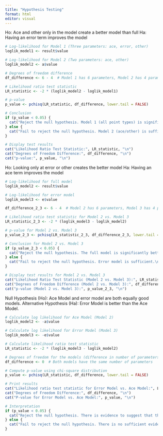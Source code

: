 ```yaml
---
title: "Hypothesis Testing"
format: html
editor: visual
---
```


Ho: Ace and other only in the model create a better model than full
Ha: Having an error term improves the model  

```r
# Log-likelihood for Model 1 (Three parameters: ace, error, other)
loglik_model1 <- result$value

# Log-likelihood for Model 2 (Two parameters: ace, other)
loglik_model2 <- a$value

# Degrees of freedom difference
df_difference <- 6 - 4  # Model 1 has 6 parameters, Model 2 has 4 parameters

# Likelihood ratio test statistic
LR_statistic <- -2 * (loglik_model2 - loglik_model1)

# p-value
p_value <- pchisq(LR_statistic, df_difference, lower.tail = FALSE)

# Conclusion
if (p_value < 0.05) {
  cat("Reject the null hypothesis. Model 1 (all point types) is significantly better.\n")
} else {
  cat("Fail to reject the null hypothesis. Model 2 (ace/other) is sufficient.\n")
}

# Display test results
cat("Likelihood Ratio Test Statistic:", LR_statistic, "\n")
cat("Degrees of Freedom Difference:", df_difference, "\n")
cat("p-value:", p_value, "\n")

```

Ho: Looking only at error or other creates the better model 
Ha: Having an ace term improves the model 

```r
# Log-likelihood for full model
loglik_model2 <- result$value

# Log-likelihood for error model
loglik_model3 <- e$value

df_difference_2_3 <- 6 - 4  # Model 2 has 6 parameters, Model 3 has 4 parameters

# Likelihood ratio test statistic for Model 2 vs. Model 3
LR_statistic_2_3 <- -2 * (loglik_model3 - loglik_model2)

# p-value for Model 2 vs. Model 3
p_value_2_3 <- pchisq(LR_statistic_2_3, df_difference_2_3, lower.tail = FALSE)

# Conclusion for Model 2 vs. Model 3
if (p_value_2_3 < 0.05) {
  cat("Reject the null hypothesis. The full model is significantly better than error model.\n")
} else {
  cat("Fail to reject the null hypothesis. Error model is sufficient.\n")
}

# Display test results for Model 2 vs. Model 3
cat("Likelihood Ratio Test Statistic (Model 2 vs. Model 3):", LR_statistic_2_3, "\n")
cat("Degrees of Freedom Difference (Model 2 vs. Model 3):", df_difference_2_3, "\n")
cat("p-value (Model 2 vs. Model 3):", p_value_2_3, "\n")

```

Null Hypothesis (Ho): Ace Model and error model are both equally good models.
Alternative Hypothesis (Ha): Error Model is better than the Ace Model.

```r
# Calculate log likelihood for Ace Model (Model 2)
loglik_model2 <- -a$value

# Calculate log likelihood for Error Model (Model 3)
loglik_model3 <- -e$value

# Calculate likelihood ratio test statistic
LR_statistic <- -2 * (loglik_model3 - loglik_model2)

# Degrees of freedom for the models (difference in number of parameters)
df_difference <- 0  # Both models have the same number of parameters

# Compute p-value using chi-square distribution
p_value <- pchisq(LR_statistic, df_difference, lower.tail = FALSE)

# Print results
cat("Likelihood ratio test statistic for Error Model vs. Ace Model:", LR_statistic, "\n")
cat("Degrees of Freedom Difference:", df_difference, "\n")
cat("P-value for Error Model vs. Ace Model:", p_value, "\n")

# Interpretation
if (p_value < 0.05) {
  cat("Reject the null hypothesis. There is evidence to suggest that the Error Model provides a significantly better fit to the data compared to the Ace Model.\n")
} else {
  cat("Fail to reject the null hypothesis. There is no sufficient evidence to conclude that the Error Model is superior to the Ace Model in explaining the observed data patterns.\n")
}

```


